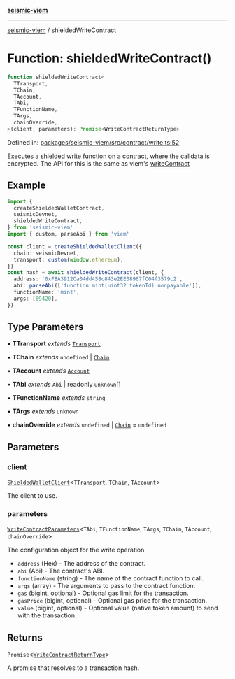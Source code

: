 [**seismic-viem**](/seismic-viem/README.mdx)

---

[seismic-viem](/seismic-viem/globals.mdx) / shieldedWriteContract

# Function: shieldedWriteContract()

```ts
function shieldedWriteContract<
  TTransport,
  TChain,
  TAccount,
  TAbi,
  TFunctionName,
  TArgs,
  chainOverride,
>(client, parameters): Promise<WriteContractReturnType>
```

Defined in: [packages/seismic-viem/src/contract/write.ts:52](https://github.com/SeismicSystems/seismic-client/blob/1cf28f7efa87d88dbbf125297b22238c4b4e0bba/packages/seismic-viem/src/contract/write.ts#L52)

Executes a shielded write function on a contract, where the calldata is encrypted. The API for this is the same as viem's [writeContract](https://viem.sh/docs/contract/writeContract)

## Example

```ts
import {
  createShieldedWalletContract,
  seismicDevnet,
  shieldedWriteContract,
} from 'seismic-viem'
import { custom, parseAbi } from 'viem'

const client = createShieldedWalletClient({
  chain: seismicDevnet,
  transport: custom(window.ethereum),
})
const hash = await shieldedWriteContract(client, {
  address: '0xFBA3912Ca04dd458c843e2EE08967fC04f3579c2',
  abi: parseAbi(['function mint(uint32 tokenId) nonpayable']),
  functionName: 'mint',
  args: [69420],
})
```

## Type Parameters

• **TTransport** _extends_ [`Transport`](https://github.com/wevm/viem)

• **TChain** _extends_ `undefined` \| [`Chain`](https://github.com/wevm/viem)

• **TAccount** _extends_ [`Account`](https://github.com/wevm/viem)

• **TAbi** _extends_ `Abi` \| readonly `unknown`[]

• **TFunctionName** _extends_ `string`

• **TArgs** _extends_ `unknown`

• **chainOverride** _extends_ `undefined` \| [`Chain`](https://github.com/wevm/viem) = `undefined`

## Parameters

### client

[`ShieldedWalletClient`](/seismic-viem/type-aliases/ShieldedWalletClient.mdx)\<`TTransport`, `TChain`, `TAccount`\>

The client to use.

### parameters

[`WriteContractParameters`](https://github.com/wevm/viem)\<`TAbi`, `TFunctionName`, `TArgs`, `TChain`, `TAccount`, `chainOverride`\>

The configuration object for the write operation.

- `address` (Hex) - The address of the contract.
- `abi` (Abi) - The contract's ABI.
- `functionName` (string) - The name of the contract function to call.
- `args` (array) - The arguments to pass to the contract function.
- `gas` (bigint, optional) - Optional gas limit for the transaction.
- `gasPrice` (bigint, optional) - Optional gas price for the transaction.
- `value` (bigint, optional) - Optional value (native token amount) to send with the transaction.

## Returns

`Promise`\<[`WriteContractReturnType`](https://github.com/wevm/viem)\>

A promise that resolves to a transaction hash.
